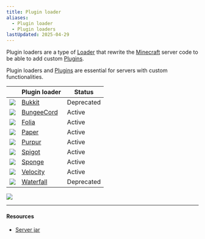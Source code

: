 ```yaml
---
title: Plugin loader
aliases:
  - Plugin loader
  - Plugin loaders
lastUpdated: 2025-04-29
---
```



Plugin loaders are a type of [Loader](/loader) that rewrite the [Minecraft](/minecraft) server code to be able to add custom [Plugins](/plugin).

Plugin loaders and [Plugins](/plugin) are essential for servers with custom functionalities.

|                              | Plugin loader             | Status     |
| ---------------------------- | ------------------------- | ---------- |
| ![](~/assets/bukkit.svg)     | [Bukkit](/bukkit)         | Deprecated |
| ![](~/assets/bungeecord.svg) | [BungeeCord](/bungeecord) | Active     |
| ![](~/assets/folia.svg)      | [Folia](/folia)           | Active     |
| ![](~/assets/paper.svg)      | [Paper](/paper)           | Active     |
| ![](~/assets/purpur.svg)     | [Purpur](/purpur)         | Active     |
| ![](~/assets/spigot.svg)     | [Spigot](/spigot)         | Active     |
| ![](~/assets/sponge.svg)     | [Sponge](/sponge)         | Active     |
| ![](~/assets/velocity.svg)   | [Velocity](/velocity)     | Active     |
| ![](~/assets/waterfall.svg)  | [Waterfall](/waterfall)   | Deprecated |

![](~/assets/pluginloadersgraph.svg)

---

#### Resources

- [Server jar](https://serverjar.org/)

<Yb src="https://www.youtube.com/embed/H2QZh527MaU" />

